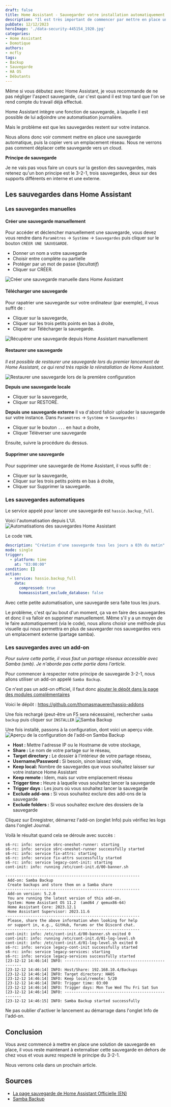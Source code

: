 ```yaml
---
draft: false
title: Home Assistant - Sauvegarder votre installation automatiquement
description: "Il est très important de commencer par mettre en place une sauvegarde automatique de votre installation, pour ne pas avoir à tout recommencer. C'est ce que nous allons voir dans cet article"
pubDate: 12/12/2023
heroImage: './data-security-445154_1920.jpg'
categories: 
- Home Assistant
- Domotique
authors: 
- mcfly
tags:
- Backup
- Sauvegarde
- HA OS
- Débutants
---
```


Même si vous débutez avec Home Assistant, je vous recommande de ne pas négliger l'aspect sauvegarde, car c'est quand il est trop tard que l'on se rend compte du travail déjà effectué.

Home Assistant intègre une fonction de sauvegarde, à laquelle il est possible de lui adjoindre une automatisation journalière.

Mais le problème est que les sauvegardes restent sur votre instance.

Nous allons donc voir comment mettre en place une sauvegarde automatique, puis la copier vers un emplacement réseau. Nous ne verrons pas comment déplacer cette sauvegarde vers un cloud.

**Principe de sauvegarde**

Je ne vais pas vous faire un cours sur la gestion des sauvegardes, mais retenez qu'un bon principe est le 3-2-1, trois sauvegardes, deux sur des supports différents en interne et une externe.

## Les sauvegardes dans Home Assistant
### Les sauvegardes manuelles
#### Créer une sauvegarde manuellement
Pour accéder et déclencher manuellement une sauvegarde, vous devez vous rendre dans `Paramètres` -> `Système` -> `Sauvegardes` puis cliquer sur le bouton `CRÉER UNE SAUVEGARDE`.

* Donner un nom a votre sauvegarde
* Choisir entre complète ou partielle
* Protéger par un mot de passe (*facultatif*)
* Cliquer sur CRÉER.

![Créer une sauvegarde manuelle dans Home Assistant](./img/creer_sauvegarde_manuelle_home_assistant.gif "Créer une sauvegarde manuelle dans Home Assistant")

#### Télécharger une sauvegarde
Pour rapatrier une sauvegarde sur votre ordinateur (par exemple), il vous suffit de :
* Cliquer sur la sauvegarde,
* Cliquer sur les trois petits points en bas à droite,
* Cliquer sur Télécharger la sauvegarde.

![Récupérer une sauvegarde depuis Home Assistant manuellement](./img/telecharger_sauvegarde_home_assistant.gif "Récupérer une sauvegarde depuis Home Assistant manuellement")

#### Restaurer une sauvegarde
*Il est possible de restaurer une sauvegarde lors du premier lancement de Home Assistant, ce qui rend très rapide la réinstallation de Home Assistant.*

![Restaurer une sauvegarde lors de la première configuration](./img/restaurer_premiere_configuration.png "Restaurer une sauvegarde lors de la première configuration")

**Depuis une sauvegarde locale**
* Cliquer sur la sauvegarde,
* Cliquer sur RESTORE.

**Depuis une sauvegarde externe**
Il va d'abord falloir uploader la sauvegarde sur votre instance.
Dans `Paramètres` -> `Système` -> `Sauvegardes` :
* Cliquer sur le bouton `...` en haut a droite,
* Cliquer Téléverser une sauvegarde

Ensuite, suivre la procédure du dessus.

#### Supprimer une sauvegarde
Pour supprimer une sauvegarde de Home Assistant, il vous suffit de :
* Cliquer sur la sauvegarde,
* Cliquer sur les trois petits points en bas à droite,
* Cliquer sur Supprimer la sauvegarde.

### Les sauvegardes automatiques

Le service appelé pour lancer une sauvegarde est `hassio.backup_full`.

Voici l'automatisation depuis L'UI.
![Automatisations des sauvegardes Home Assistant](./img/automatisation_sauvegarde.png)

Le code `YAML`
```yaml
description: "Création d'une sauvegarde tous les jours a 03h du matin"
mode: single
trigger:
  - platform: time
    at: "03:00:00"
condition: []
action:
  - service: hassio.backup_full
    data:
      compressed: true
      homeassistant_exclude_database: false
```

Avec cette petite automatisation, une sauvegarde sera faite tous les jours.

Le problème, c'est qu'au bout d'un moment, ça va en faire des sauvegardes et donc il va falloir en supprimer manuellement. Même s'il y a un moyen de le faire automatiquement (via le code), nous allons choisir une méthode plus visuelle qui nous permettra en plus de sauvegarder nos sauvegardes vers un emplacement externe (partage samba).

### Les sauvegardes avec un add-on

*Pour suivre cette partie, il vous faut un partage réseaux accessible avec Samba (smb). Je n'aborde pas cette partie dans l'article.*

Pour commencer à respecter notre principe de sauvegarde 3-2-1, nous allons utiliser un add-on appelé `Samba Backup`.

Ce n'est pas un add-on officiel, il faut donc [ajouter le dépôt dans la page des modules complémentaires](/blog/ha_addons/#Depuis-une-source-externe)

Voici le dépôt : https://github.com/thomasmauerer/hassio-addons

Une fois rechargé (peut-être un F5 sera nécessaire), rechercher `samba backup` puis cliquer sur `INSTALLER`
![Samba Backup](./img/samba_backup.png)

Une fois installé, passons à la configuration, dont voici un aperçu vide.
![Aperçu de la configuration de l'add-on Samba Backup](./img/samba_backup_configuration.gif)

* **Host :** Mettre l'adresse IP ou le Hostname de votre stockage,
* **Share :** Le nom de votre partage sur le réseau,
* **Target directory :** Le dossier à l'intérieur de votre partage réseau,
* **Username/Password :** Si besoin, sinon laissez vide,
* **Keep local:** Nombre de sauvegardes que vous souhaitez laisser sur votre instance Home Assistant
* **Keep remote :** Idem, mais sur votre emplacement réseau
* **Trigger time :** Heure à laquelle vous souhaitez lancer la sauvegarde
* **Trigger days :** Les jours où vous souhaitez lancer la sauvegarde
* **Exclude add-ons :** Si vous souhaitez exclure des add-ons de la sauvegarde
* **Exclude folders :** Si vous souhaitez exclure des dossiers de la sauvegarde


Cliquez sur Enregistrer, démarrez l'add-on (onglet Info) puis vérifiez les logs dans l'onglet Journal.

Voilà le résultat quand cela se déroule avec succès :
```
s6-rc: info: service s6rc-oneshot-runner: starting
s6-rc: info: service s6rc-oneshot-runner successfully started
s6-rc: info: service fix-attrs: starting
s6-rc: info: service fix-attrs successfully started
s6-rc: info: service legacy-cont-init: starting
cont-init: info: running /etc/cont-init.d/00-banner.sh

-----------------------------------------------------------
 Add-on: Samba Backup
 Create backups and store them on a Samba share
-----------------------------------------------------------
 Add-on version: 5.2.0
 You are running the latest version of this add-on.
 System: Home Assistant OS 11.2  (amd64 / qemux86-64)
 Home Assistant Core: 2023.12.1
 Home Assistant Supervisor: 2023.11.6
-----------------------------------------------------------
 Please, share the above information when looking for help
 or support in, e.g., GitHub, forums or the Discord chat.
-----------------------------------------------------------
cont-init: info: /etc/cont-init.d/00-banner.sh exited 0
cont-init: info: running /etc/cont-init.d/01-log-level.sh
cont-init: info: /etc/cont-init.d/01-log-level.sh exited 0
s6-rc: info: service legacy-cont-init successfully started
s6-rc: info: service legacy-services: starting
s6-rc: info: service legacy-services successfully started
[23-12-12 14:46:14] INFO: ---------------------------------------------------
[23-12-12 14:46:14] INFO: Host/Share: 192.168.10.4/Backups
[23-12-12 14:46:14] INFO: Target directory: HAOS
[23-12-12 14:46:14] INFO: Keep local/remote: 5/20
[23-12-12 14:46:14] INFO: Trigger time: 03:00
[23-12-12 14:46:14] INFO: Trigger days: Mon Tue Wed Thu Fri Sat Sun
[23-12-12 14:46:14] INFO: ---------------------------------------------------
[23-12-12 14:46:15] INFO: Samba Backup started successfully
```
Ne pas oublier d'activer le lancement au démarrage dans l'onglet Info de l'add-on.

## Conclusion

Vous avez commencé à mettre en place une solution de sauvegarde en place, il vous reste maintenant à externaliser cette sauvegarde en dehors de chez vous et vous aurez respecté le principe du 3-2-1.

Nous verrons cela dans un prochain article.

## Sources
* [La page sauvegarde de Home Assistant Officielle (EN)](https://www.home-assistant.io/integrations/backup/)
* [Samba Backup](https://github.com/thomasmauerer/hassio-addons/tree/master/samba-backup)